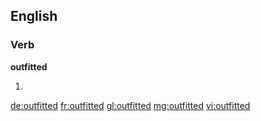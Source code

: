 ==English==

===Verb===
'''outfitted'''
# {{en-past of|outfit}}

[[de:outfitted]]
[[fr:outfitted]]
[[gl:outfitted]]
[[mg:outfitted]]
[[vi:outfitted]]
